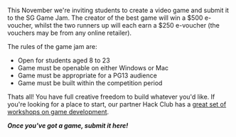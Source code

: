 This November we're inviting students to create a video game and submit it to the SG Game Jam.  The creator of the best game will win a $500 e-voucher, whilst the two runners up will each earn a $250 e-voucher (the vouchers may be from any online retailer).

The rules of the game jam are:

-   Open for students aged 8 to 23
-   Game must be openable on either Windows or Mac
-   Game must be appropriate for a PG13 audience
-   Game must be built within the competition period

Thats all! You have full creative freedom to build whatever you'd like. If you're looking for a place to start, our partner Hack Club has a  [great set of workshops on game development](https://workshops.hackclub.com/#games).

**_Once you've got a game, submit it here!_**